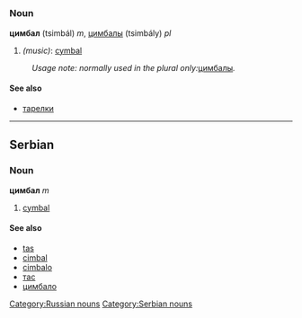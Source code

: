 =={{ru}}==
[[Category:Russian nouns]]
===Noun===
'''цимбал''' (tsimbál) ''m'', [[цимбалы]] (tsimbály) ''pl''

#''(music)'': [[cymbal]]
:''Usage note: normally used in the plural only: ''[[цимбалы]]''.''

====See also====
*[[тарелки]]


----

==Serbian==
[[Category:Serbian nouns]]
===Noun===
'''цимбал''' ''m''
#[[cymbal]]
====See also====
*[[tas]]
*[[cimbal]]
*[[cimbalo]]
*[[тас]]
*[[цимбало]]
